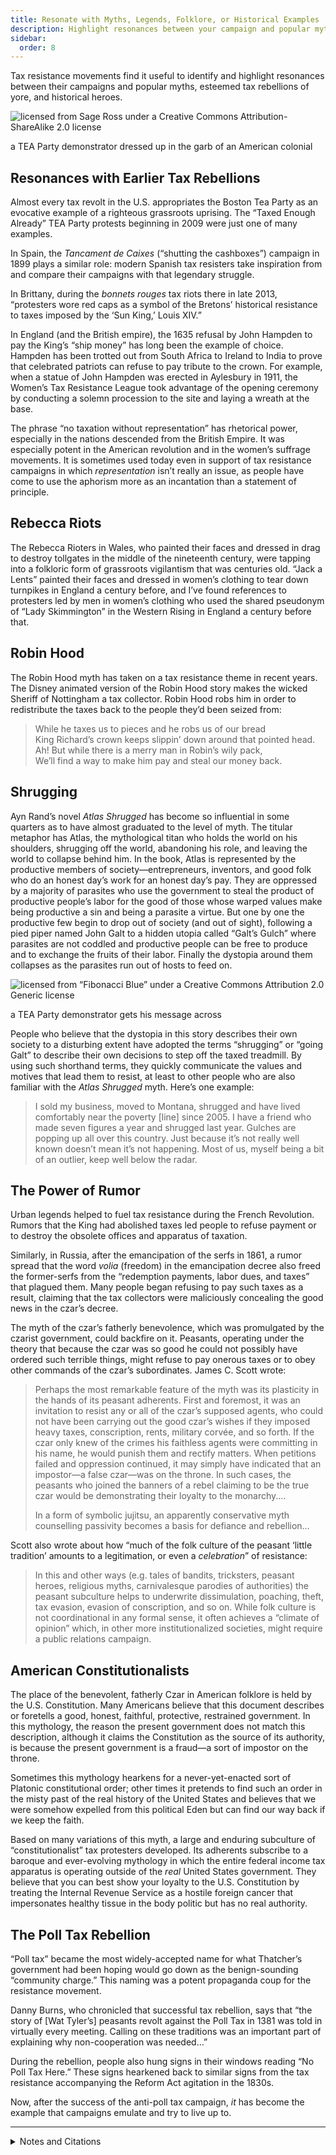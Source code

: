 ```yaml
---
title: Resonate with Myths, Legends, Folklore, or Historical Examples
description: Highlight resonances between your campaign and popular myths, esteemed tax rebellions of yore, and historical heroes.
sidebar:
  order: 8
---
```


Tax resistance movements find it useful to identify and highlight resonances between their campaigns and popular myths, esteemed tax rebellions of yore, and historical heroes.

![licensed from Sage Ross under a Creative Commons Attribution-ShareAlike 2.0 license](../../../assets/tricorner-hat.jpg)
<figcaption>a TEA Party demonstrator dressed up in the garb of an American colonial</figcaption>

## <Badge text="Examples" size="medium" /> Resonances with Earlier Tax Rebellions

Almost every tax revolt in the U.S. appropriates the Boston Tea Party as an evocative example of a righteous grassroots uprising.
The “Taxed Enough Already” TEA Party protests beginning in 2009 were just one of many examples.

In Spain, the <i>Tancament de Caixes</i> (“shutting the cashboxes”) campaign in 1899 plays a similar role: modern Spanish tax resisters take inspiration from and compare their campaigns with that legendary struggle.

In Brittany, during the <i>bonnets rouges</i> tax riots there in late 2013, “protesters wore red caps as a symbol of the Bretons’ historical resistance to taxes imposed by the ‘Sun King,’ Louis XIV.”

In England (and the British empire), the 1635 refusal by John Hampden to pay the King’s “ship money” has long been the example of choice.
Hampden has been trotted out from South Africa to Ireland to India to prove that celebrated patriots can refuse to pay tribute to the crown.
For example, when a statue of John Hampden was erected in Aylesbury in 1911, the Women’s Tax Resistance League took advantage of the opening ceremony by conducting a solemn procession to the site and laying a wreath at the base.

The phrase “no taxation without representation” has rhetorical power, especially in the nations descended from the British Empire.
It was especially potent in the American revolution and in the women’s suffrage movements.
It is sometimes used today even in support of tax resistance campaigns in which *representation* isn’t really an issue, as people have come to use the aphorism more as an incantation than a statement of principle.

## <Badge text="Example" size="medium" /> Rebecca Riots

The Rebecca Rioters in Wales, who painted their faces and dressed in drag to destroy tollgates in the middle of the nineteenth century, were tapping into a folkloric form of grassroots vigilantism that was centuries old.
“Jack a Lents” painted their faces and dressed in women’s clothing to tear down turnpikes in England a century before, and I’ve found references to protesters led by men in women’s clothing who used the shared pseudonym of “Lady Skimmington” in the Western Rising in England a century before that.

## <Badge text="Example" size="medium" /> Robin Hood

The Robin Hood myth has taken on a tax resistance theme in recent years.
The Disney animated version of the Robin Hood story makes the wicked Sheriff of Nottingham a tax collector.
Robin Hood robs him in order to redistribute the taxes back to the people they’d been seized from:

> While he taxes us to pieces and he robs us of our bread\
> King Richard’s crown keeps slippin’ down around that pointed head.\
> Ah! But while there is a merry man in Robin’s wily pack,\
> We’ll find a way to make him pay and steal our money back.

## <Badge text="Example" size="medium" /> Shrugging

Ayn Rand’s novel <i>Atlas Shrugged</i> has become so influential in some quarters as to have almost graduated to the level of myth.
The titular metaphor has Atlas, the mythological titan who holds the world on his shoulders, shrugging off the world, abandoning his role, and leaving the world to collapse behind him.
In the book, Atlas is represented by the productive members of society—entrepreneurs, inventors, and good folk who do an honest day’s work for an honest day’s pay.
They are oppressed by a majority of parasites who use the government to steal the product of productive people’s labor for the good of those whose warped values make being productive a sin and being a parasite a virtue.
But one by one the productive few begin to drop out of society (and out of sight), following a pied piper named John Galt to a hidden utopia called “Galt’s Gulch” where parasites are not coddled and productive people can be free to produce and to exchange the fruits of their labor.
Finally the dystopia around them collapses as the parasites run out of hosts to feed on.

![licensed from “Fibonacci Blue” under a Creative Commons Attribution 2.0 Generic license](../../../assets/atlas-shrugs.gif)
<figcaption>a TEA Party demonstrator gets his message across</figcaption>

People who believe that the dystopia in this story describes their own society to a disturbing extent have adopted the terms “shrugging” or “going Galt” to describe their own decisions to step off the taxed treadmill.
By using such shorthand terms, they quickly communicate the values and motives that lead them to resist, at least to other people who are also familiar with the <i>Atlas Shrugged</i> myth.
Here’s one example:

> I sold my business, moved to Montana, shrugged and have lived comfortably near the poverty [line] since 2005.
> I have a friend who made seven figures a year and shrugged last year.
> Gulches are popping up all over this country.
> Just because it’s not really well known doesn’t mean it’s not happening.
> Most of us, myself being a bit of an outlier, keep well below the radar.

## <Badge text="Examples" size="medium" /> The Power of Rumor

Urban legends helped to fuel tax resistance during the French Revolution.
Rumors that the King had abolished taxes led people to refuse payment or to destroy the obsolete offices and apparatus of taxation.

Similarly, in Russia, after the emancipation of the serfs in 1861, a rumor spread that the word <i lang="ru">volia</i> (freedom) in the emancipation decree also freed the former-serfs from the “redemption payments, labor dues, and taxes” that plagued them.
Many people began refusing to pay such taxes as a result, claiming that the tax collectors were maliciously concealing the good news in the czar’s decree.

The myth of the czar’s fatherly benevolence, which was promulgated by the czarist government, could backfire on it.
Peasants, operating under the theory that because the czar was so good he could not possibly have ordered such terrible things, might refuse to pay onerous taxes or to obey other commands of the czar’s subordinates.
James C. Scott wrote:

> Perhaps the most remarkable feature of the myth was its plasticity in the hands of its peasant adherents.
> First and foremost, it was an invitation to resist any or all of the czar’s supposed agents, who could not have been carrying out the good czar’s wishes if they imposed heavy taxes, conscription, rents, military corvée, and so forth.
> If the czar only knew of the crimes his faithless agents were committing in his name, he would punish them and rectify matters.
> When petitions failed and oppression continued, it may simply have indicated that an impostor—a false czar—was on the throne.
> In such cases, the peasants who joined the banners of a rebel claiming to be the true czar would be demonstrating their loyalty to the monarchy.…
>
> In a form of symbolic jujitsu, an apparently conservative myth counselling passivity becomes a basis for defiance and rebellion…

Scott also wrote about how “much of the folk culture of the peasant ‘little tradition’ amounts to a legitimation, or even a *celebration*” of resistance:

> In this and other ways (e.g. tales of bandits, tricksters, peasant heroes, religious myths, carnivalesque parodies of authorities) the peasant subculture helps to underwrite dissimulation, poaching, theft, tax evasion, evasion of conscription, and so on.
> While folk culture is not coordinational in any formal sense, it often achieves a “climate of opinion” which, in other more institutionalized societies, might require a public relations campaign.

## <Badge text="Example" size="medium" /> American Constitutionalists

The place of the benevolent, fatherly Czar in American folklore is held by the U.S. Constitution.
Many Americans believe that this document describes or foretells a good, honest, faithful, protective, restrained government.
In this mythology, the reason the present government does not match this description, although it claims the Constitution as the source of its authority, is because the present government is a fraud—a sort of impostor on the throne.

Sometimes this mythology hearkens for a never-yet-enacted sort of Platonic constitutional order; other times it pretends to find such an order in the misty past of the real history of the United States and believes that we were somehow expelled from this political Eden but can find our way back if we keep the faith.

Based on many variations of this myth, a large and enduring subculture of “constitutionalist” tax protesters developed.
Its adherents subscribe to a baroque and ever-evolving mythology in which the entire federal income tax apparatus is operating outside of the *real* United States government.
They believe that you can best show your loyalty to the U.S. Constitution by treating the Internal Revenue Service as a hostile foreign cancer that impersonates healthy tissue in the body politic but has no real authority.

## <Badge text="Example" size="medium" /> The Poll Tax Rebellion

“Poll tax” became the most widely-accepted name for what Thatcher’s government had been hoping would go down as the benign-sounding “community charge.”
This naming was a potent propaganda coup for the resistance movement.

Danny Burns, who chronicled that successful tax rebellion, says that “the story of [Wat Tyler’s] peasants revolt against the Poll Tax in 1381 was told in virtually every meeting.
Calling on these traditions was an important part of explaining why non-cooperation was needed…”

During the rebellion, people also hung signs in their windows reading “No Poll Tax Here.”
These signs hearkened back to similar signs from the tax resistance accompanying the Reform Act agitation in the 1830s.

Now, after the success of the anti-poll tax campaign, *it* has become the example that campaigns emulate and try to live up to.

<Aside type="tip" title="Wikipedia">
  <WikipediaBadge title="Tea Party movement" />
  <WikipediaBadge title="Boston Tea Party" />
  <WikipediaBadge title="Tax protester arguments" />
  <WikipediaBadge title="Tancament de caixes" />
  <WikipediaBadge title="Bonnets Rouges" />
  <WikipediaBadge title="Revolt of the papier timbré" />
  <WikipediaBadge title="John Hampden" />
  <WikipediaBadge title="Women’s Tax Resistance League" url="https://en.wikipedia.org/wiki/Women%27s_Tax_Resistance_League" />
  <WikipediaBadge title="No taxation without representation" />
  <WikipediaBadge title="Rebecca Riots" />
  <WikipediaBadge title="Western Rising and disafforestation riots" />
  <WikipediaBadge title="Charivari" />
  <WikipediaBadge title="Robin Hood" />
  <WikipediaBadge title="Robin Hood (1973 film)" />
  <WikipediaBadge title="Ayn Rand" />
  <WikipediaBadge title="Atlas Shrugged" />
  <WikipediaBadge title="John Galt" />
  <WikipediaBadge title="James C. Scott" />
  <WikipediaBadge title="Tax protester history in the United States" />
  <WikipediaBadge title="Poll tax (Great Britain)" />
  <WikipediaBadge title="Wat Tyler" />
  <WikipediaBadge title="Peasants’ Revolt" url="https://en.wikipedia.org/wiki/Peasants%27_Revolt" />
  <WikipediaBadge title="Reform Act 1832" />
</Aside>

---

<details>
<summary>Notes and Citations</summary>

* “Anti-layoff, tax protest in France prompts arson” <i>The Nation</i> (Thailand) 3 November 2013
* Metcalf, Agnes Edith <i>Woman’s Effort: a chronicle of British women’s fifty years’ struggle for citizenship</i> (1917) [pp. 223–24](https://archive.org/details/womanseffortchro00metcuoft/womanseffortchro00metcuoft/page/223/mode/1up)
* Bowen, Ivor <i>The Statutes of Wales</i> (1908) [p. cxx](https://archive.org/details/statutesofwales00wale/page/n121/mode/1up)
* Wright, Thomas <i>England Under the House of Hanover</i> (1848) [pp. 154–55](https://archive.org/details/englandunderhous01wriguoft/page/154/mode/2up) (footnote), quoting the <i>Daily Gazetteer</i> of 8 October & 9 December 1735
* Mercer, Johnny “The Phony King of England” Robin Hood (1973)
* “Prometheus” commenting on 14 March 2009 at <i>The Picket Line</i>
* Taine, Hippolyte “The Revolution” <i>We Won’t Pay: A Tax Resistance Reader</i> (2008) pp. 140–53
* Scott, James C. <i>Domination and the Arts of Resistance</i> (2008) pp. 97–98
* Scott, James C. <i>Weapons of the Weak: Everyday Forms of Peasant Resistance</i> (2009) p. 300
* You can find a good look at the constitutionalist tax protester movement in the United States in Doherty, Brian [“It’s So Simple, It’s Ridiculous”](https://reason.com/2004/05/01/its-so-simple-its-ridiculous-2/) <i>Reason</i> May 2004
* Burns, Danny <i>Poll Tax Rebellion</i> AK Press (1992), pp. 49, 58–59
* [“History of the Passing of the Reform Bills”](https://archive.org/details/biographicalske00jone/page/780/mode/1up) in Jones, William <i>Biographical Sketches of the Reform Ministers</i> (1832) p. 780

</details>
